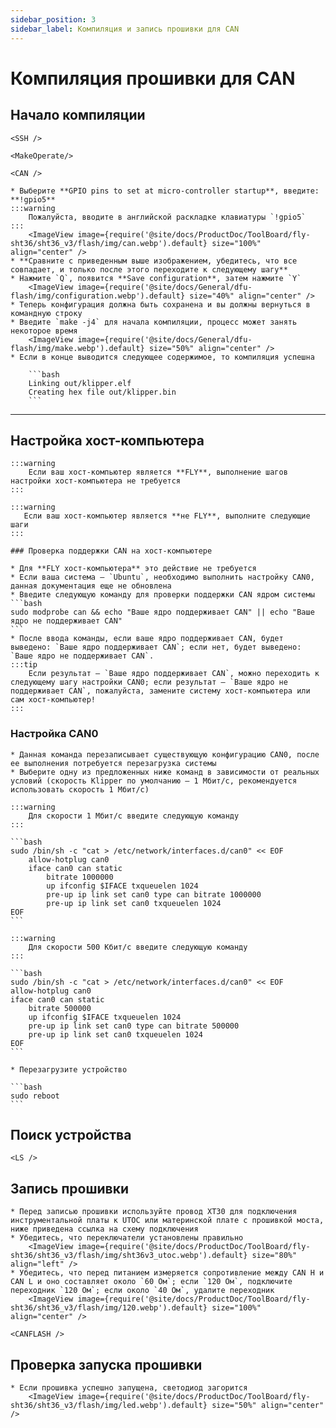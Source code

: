 ```yaml
---
sidebar_position: 3
sidebar_label: Компиляция и запись прошивки для CAN
---
```




# Компиляция прошивки для CAN

## Начало компиляции

    <SSH />

    <MakeOperate/>

    <CAN />

    * Выберите **GPIO pins to set at micro-controller startup**, введите: **!gpio5**
    :::warning
        Пожалуйста, вводите в английской раскладке клавиатуры `!gpio5`
    :::
        <ImageView image={require('@site/docs/ProductDoc/ToolBoard/fly-sht36/sht36_v3/flash/img/can.webp').default} size="100%" align="center" />
    * **Сравните с приведенным выше изображением, убедитесь, что все совпадает, и только после этого переходите к следующему шагу**
    * Нажмите `Q`, появится **Save configuration**, затем нажмите `Y`
        <ImageView image={require('@site/docs/General/dfu-flash/img/configuration.webp').default} size="40%" align="center" />
    * Теперь конфигурация должна быть сохранена и вы должны вернуться в командную строку
    * Введите `make -j4` для начала компиляции, процесс может занять некоторое время
        <ImageView image={require('@site/docs/General/dfu-flash/img/make.webp').default} size="50%" align="center" />
    * Если в конце выводится следующее содержимое, то компиляция успешна

        ```bash
        Linking out/klipper.elf
        Creating hex file out/klipper.bin
        ```
---

## Настройка хост-компьютера
    :::warning
        Если ваш хост-компьютер является **FLY**, выполнение шагов настройки хост-компьютера не требуется
    :::

    :::warning
       Если ваш хост-компьютер является **не FLY**, выполните следующие шаги
    :::

    ### Проверка поддержки CAN на хост-компьютере

    * Для **FLY хост-компьютера** это действие не требуется
    * Если ваша система — `Ubuntu`, необходимо выполнить настройку CAN0, данная документация еще не обновлена
    * Введите следующую команду для проверки поддержки CAN ядром системы
    ```bash
    sudo modprobe can && echo "Ваше ядро поддерживает CAN" || echo "Ваше ядро не поддерживает CAN"
    ```
    * После ввода команды, если ваше ядро поддерживает CAN, будет выведено: `Ваше ядро поддерживает CAN`; если нет, будет выведено: `Ваше ядро не поддерживает CAN`.
    :::tip
        Если результат — `Ваше ядро поддерживает CAN`, можно переходить к следующему шагу настройки CAN0; если результат — `Ваше ядро не поддерживает CAN`, пожалуйста, замените систему хост-компьютера или сам хост-компьютер!
    :::
   
   ### Настройка CAN0

    * Данная команда перезаписывает существующую конфигурацию CAN0, после ее выполнения потребуется перезагрузка системы
    * Выберите одну из предложенных ниже команд в зависимости от реальных условий (скорость Klipper по умолчанию — 1 Мбит/с, рекомендуется использовать скорость 1 Мбит/с)

    :::warning
        Для скорости 1 Мбит/с введите следующую команду
    :::

    ```bash
    sudo /bin/sh -c "cat > /etc/network/interfaces.d/can0" << EOF
        allow-hotplug can0
        iface can0 can static
            bitrate 1000000
            up ifconfig $IFACE txqueuelen 1024
            pre-up ip link set can0 type can bitrate 1000000
            pre-up ip link set can0 txqueuelen 1024
    EOF
    ```

    :::warning
        Для скорости 500 Кбит/с введите следующую команду
    :::

    ```bash
    sudo /bin/sh -c "cat > /etc/network/interfaces.d/can0" << EOF
    allow-hotplug can0
    iface can0 can static
        bitrate 500000
        up ifconfig $IFACE txqueuelen 1024
        pre-up ip link set can0 type can bitrate 500000
        pre-up ip link set can0 txqueuelen 1024
    EOF
    ```

    * Перезагрузите устройство

    ```bash
    sudo reboot
    ```

## Поиск устройства

    <LS />


## Запись прошивки
         
    * Перед записью прошивки используйте провод XT30 для подключения инструментальной платы к UTOC или материнской плате с прошивкой моста, ниже приведена ссылка на схему подключения
    * Убедитесь, что переключатели установлены правильно
        <ImageView image={require('@site/docs/ProductDoc/ToolBoard/fly-sht36/sht36_v3/flash/img/sht36v3_utoc.webp').default} size="80%" align="left" />
    * Убедитесь, что перед питанием измеряется сопротивление между CAN H и CAN L и оно составляет около `60 Ом`; если `120 Ом`, подключите переходник `120 Ом`; если около `40 Ом`, удалите переходник
        <ImageView image={require('@site/docs/ProductDoc/ToolBoard/fly-sht36/sht36_v3/flash/img/120.webp').default} size="100%" align="center" />

    <CANFLASH />

## Проверка запуска прошивки

    * Если прошивка успешно запущена, светодиод загорится
        <ImageView image={require('@site/docs/ProductDoc/ToolBoard/fly-sht36/sht36_v3/flash/img/led.webp').default} size="50%" align="center" />

